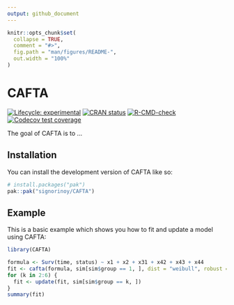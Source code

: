 ```yaml
---
output: github_document
---
```


<!-- README.md is generated from README.Rmd. Please edit that file -->

```r
knitr::opts_chunk$set(
  collapse = TRUE,
  comment = "#>",
  fig.path = "man/figures/README-",
  out.width = "100%"
)
```

# CAFTA

<!-- badges: start -->
[![Lifecycle: experimental](https://img.shields.io/badge/lifecycle-experimental-orange.svg)](https://lifecycle.r-lib.org/articles/stages.html#experimental)
[![CRAN status](https://www.r-pkg.org/badges/version/CAFTA)](https://CRAN.R-project.org/package=CAFTA)
[![R-CMD-check](https://github.com/signorinoy/CAFTA/actions/workflows/R-CMD-check.yaml/badge.svg)](https://github.com/signorinoy/CAFTA/actions/workflows/R-CMD-check.yaml)
[![Codecov test coverage](https://codecov.io/gh/signorinoy/CAFTA/graph/badge.svg)](https://app.codecov.io/gh/signorinoy/CAFTA)
<!-- badges: end -->

The goal of CAFTA is to ...

## Installation

You can install the development version of CAFTA like so:

``` r
# install.packages("pak")
pak::pak("signorinoy/CAFTA")
```

## Example

This is a basic example which shows you how to fit and update a model using CAFTA:

```r
library(CAFTA)

formula <- Surv(time, status) ~ x1 + x2 + x31 + x42 + x43 + x44
fit <- cafta(formula, sim[sim$group == 1, ], dist = "weibull", robust = TRUE)
for (k in 2:6) {
  fit <- update(fit, sim[sim$group == k, ])
}
summary(fit)
```